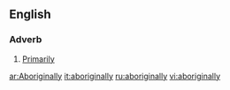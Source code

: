 ==English==

===Adverb===
{{en-adv}}

#[[Primarily]]

[[ar:Aboriginally]]
[[it:aboriginally]]
[[ru:aboriginally]]
[[vi:aboriginally]]